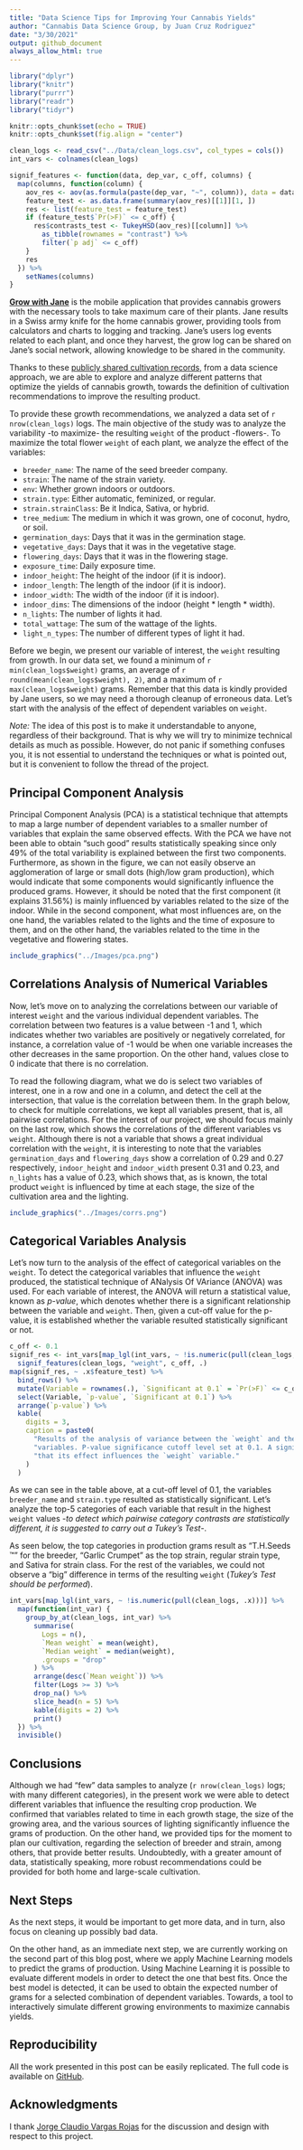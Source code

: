```yaml
---
title: "Data Science Tips for Improving Your Cannabis Yields"
author: "Cannabis Data Science Group, by Juan Cruz Rodriguez"
date: "3/30/2021"
output: github_document
always_allow_html: true
---
```


```r
library("dplyr")
library("knitr")
library("purrr")
library("readr")
library("tidyr")

knitr::opts_chunk$set(echo = TRUE)
knitr::opts_chunk$set(fig.align = "center")
```

```r
clean_logs <- read_csv("../Data/clean_logs.csv", col_types = cols())
int_vars <- colnames(clean_logs)
```

```r
signif_features <- function(data, dep_var, c_off, columns) {
  map(columns, function(column) {
    aov_res <- aov(as.formula(paste(dep_var, "~", column)), data = data)
    feature_test <- as.data.frame(summary(aov_res)[[1]][1, ])
    res <- list(feature_test = feature_test)
    if (feature_test$`Pr(>F)` <= c_off) {
      res$contrasts_test <- TukeyHSD(aov_res)[[column]] %>%
        as_tibble(rownames = "contrast") %>%
        filter(`p adj` <= c_off)
    }
    res
  }) %>%
    setNames(columns)
}
```

[**Grow with Jane**](https://growithjane.com/) is the mobile application that provides cannabis growers with the necessary tools to take maximum care of their plants. Jane results in a Swiss army knife for the home cannabis grower, providing tools from calculators and charts to logging and tracking. Jane's users log events related to each plant, and once they harvest, the grow log can be shared on Jane's social network, allowing knowledge to be shared in the community.

Thanks to these [publicly shared cultivation records](https://growithjane.com/explore-growlogs), from a data science approach, we are able to explore and analyze different patterns that optimize the yields of cannabis growth, towards the definition of cultivation recommendations to improve the resulting product.

To provide these growth recommendations, we analyzed a data set of `r nrow(clean_logs)` logs. The main objective of the study was to analyze the variability -to maximize- the resulting `weight` of the product -flowers-. To maximize the total flower `weight` of each plant, we analyze the effect of the variables:

-   `breeder_name`: The name of the seed breeder company.
-   `strain`: The name of the strain variety.
-   `env`: Whether grown indoors or outdoors.
-   `strain.type`: Either automatic, feminized, or regular.
-   `strain.strainClass`: Be it Indica, Sativa, or hybrid.
-   `tree_medium`: The medium in which it was grown, one of coconut, hydro, or soil.
-   `germination_days`: Days that it was in the germination stage.
-   `vegetative_days`: Days that it was in the vegetative stage.
-   `flowering_days`: Days that it was in the flowering stage.
-   `exposure_time`: Daily exposure time.
-   `indoor_height`: The height of the indoor (if it is indoor).
-   `indoor_length`: The length of the indoor (if it is indoor).
-   `indoor_width`: The width of the indoor (if it is indoor).
-   `indoor_dims`: The dimensions of the indoor (height \* length \* width).
-   `n_lights`: The number of lights it had.
-   `total_wattage`: The sum of the wattage of the lights.
-   `light_n_types`: The number of different types of light it had.

Before we begin, we present our variable of interest, the `weight` resulting from growth. In our data set, we found a minimum of `r min(clean_logs$weight)` grams, an average of `r round(mean(clean_logs$weight), 2)`, and a maximum of `r max(clean_logs$weight)` grams. Remember that this data is kindly provided by Jane users, so we may need a thorough cleanup of erroneous data. Let's start with the analysis of the effect of dependent variables on `weight`.

*Note:* The idea of this post is to make it understandable to anyone, regardless of their background. That is why we will try to minimize technical details as much as possible. However, do not panic if something confuses you, it is not essential to understand the techniques or what is pointed out, but it is convenient to follow the thread of the project.

## Principal Component Analysis

Principal Component Analysis (PCA) is a statistical technique that attempts to map a large number of dependent variables to a smaller number of variables that explain the same observed effects. With the PCA we have not been able to obtain "such good" results statistically speaking since only 49% of the total variability is explained between the first two components. Furthermore, as shown in the figure, we can not easily observe an agglomeration of large or small dots (high/low gram production), which would indicate that some components would significantly influence the produced grams. However, it should be noted that the first component (it explains 31.56%) is mainly influenced by variables related to the size of the indoor. While in the second component, what most influences are, on the one hand, the variables related to the lights and the time of exposure to them, and on the other hand, the variables related to the time in the vegetative and flowering states.

```r
include_graphics("../Images/pca.png")
```

## Correlations Analysis of Numerical Variables

Now, let's move on to analyzing the correlations between our variable of interest `weight` and the various individual dependent variables. The correlation between two features is a value between -1 and 1, which indicates whether two variables are positively or negatively correlated, for instance, a correlation value of -1 would be when one variable increases the other decreases in the same proportion. On the other hand, values close to 0 indicate that there is no correlation.

To read the following diagram, what we do is select two variables of interest, one in a row and one in a column, and detect the cell at the intersection, that value is the correlation between them. In the graph below, to check for multiple correlations, we kept all variables present, that is, all pairwise correlations. For the interest of our project, we should focus mainly on the last row, which shows the correlations of the different variables vs `weight`. Although there is not a variable that shows a great individual correlation with the `weight`, it is interesting to note that the variables `germination_days` and `flowering_days` show a correlation of 0.29 and 0.27 respectively, `indoor_height` and `indoor_width` present 0.31 and 0.23, and `n_lights` has a value of 0.23, which shows that, as is known, the total product `weight` is influenced by time at each stage, the size of the cultivation area and the lighting.

```r
include_graphics("../Images/corrs.png")
```

## Categorical Variables Analysis

Let's now turn to the analysis of the effect of categorical variables on the `weight`. To detect the categorical variables that influence the `weight` produced, the statistical technique of ANalysis Of VAriance (ANOVA) was used. For each variable of interest, the ANOVA will return a statistical value, known as _p-value_, which denotes whether there is a significant relationship between the variable and `weight`. Then, given a cut-off value for the p-value, it is established whether the variable resulted statistically significant or not.

```r
c_off <- 0.1
signif_res <- int_vars[map_lgl(int_vars, ~ !is.numeric(pull(clean_logs, .x)))] %>%
  signif_features(clean_logs, "weight", c_off, .)
map(signif_res, ~ .x$feature_test) %>%
  bind_rows() %>%
  mutate(Variable = rownames(.), `Significant at 0.1` = `Pr(>F)` <= c_off, `p-value` = `Pr(>F)`) %>%
  select(Variable, `p-value`, `Significant at 0.1`) %>%
  arrange(`p-value`) %>% 
  kable(
    digits = 3,
    caption = paste0(
      "Results of the analysis of variance between the `weight` and the rest of the categorical ", 
      "variables. P-value significance cutoff level set at 0.1. A significant variable denotes ",
      "that its effect influences the `weight` variable."
    )
  )
```

As we can see in the table above, at a cut-off level of 0.1, the variables `breeder_name` and `strain.type` resulted as statistically significant. Let's analyze the top-5 categories of each variable that result in the highest `weight` values -_to detect which pairwise category contrasts are statistically different, it is suggested to carry out a Tukey's Test_-.

As seen below, the top categories in production grams result as "T.H.Seeds ™" for the breeder, "Garlic Crumpet" as the top strain, regular strain type, and Sativa for strain class. For the rest of the variables, we could not observe a "big" difference in terms of the resulting `weight` (_Tukey's Test should be performed_).

```r
int_vars[map_lgl(int_vars, ~ !is.numeric(pull(clean_logs, .x)))] %>%
  map(function(int_var) {
    group_by_at(clean_logs, int_var) %>%
      summarise(
        Logs = n(),
        `Mean weight` = mean(weight),
        `Median weight` = median(weight),
        .groups = "drop"
      ) %>%
      arrange(desc(`Mean weight`)) %>%
      filter(Logs >= 3) %>%
      drop_na() %>% 
      slice_head(n = 5) %>% 
      kable(digits = 2) %>%
      print()
  }) %>%
  invisible()
```


## Conclusions

Although we had "few" data samples to analyze (`r nrow(clean_logs)` logs; with many different categories), in the present work we were able to detect different variables that influence the resulting crop production. We confirmed that variables related to time in each growth stage, the size of the growing area, and the various sources of lighting significantly influence the grams of production. On the other hand, we provided tips for the moment to plan our cultivation, regarding the selection of breeder and strain, among others, that provide better results.
Undoubtedly, with a greater amount of data, statistically speaking, more robust recommendations could be provided for both home and large-scale cultivation.

## Next Steps

As the next steps, it would be important to get more data, and in turn, also focus on cleaning up possibly bad data.

On the other hand, as an immediate next step, we are currently working on the second part of this blog post, where we apply Machine Learning models to predict the grams of production. Using Machine Learning it is possible to evaluate different models in order to detect the one that best fits. Once the best model is detected, it can be used to obtain the expected number of grams for a selected combination of dependent variables. Towards, a tool to interactively simulate different growing environments to maximize cannabis yields.

## Reproducibility

All the work presented in this post can be easily replicated. The full code is available on [GitHub](https://github.com/jcrodriguez1989/growersbuddy/).

## Acknowledgments

I thank [Jorge Claudio Vargas Rojas](https://vinv.ucr.ac.cr/sigpro/web/researchers/206330512) for the discussion and design with respect to this project.
